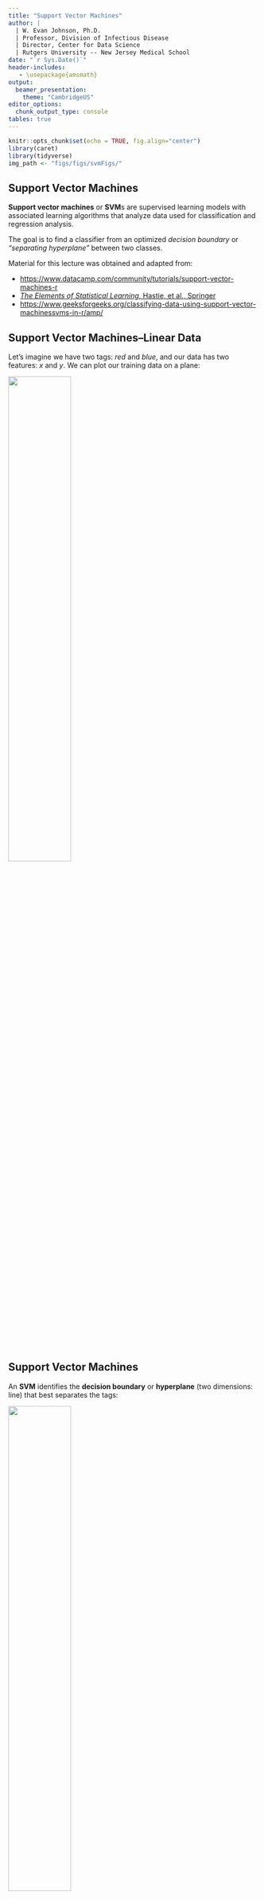 ```yaml
---
title: "Support Vector Machines"
author: | 
  | W. Evan Johnson, Ph.D.
  | Professor, Division of Infectious Disease
  | Director, Center for Data Science
  | Rutgers University -- New Jersey Medical School
date: "`r Sys.Date()`"
header-includes:
   - \usepackage{amsmath}
output: 
  beamer_presentation:
    theme: "CambridgeUS"
editor_options: 
  chunk_output_type: console
tables: true
---
```


```r
knitr::opts_chunk$set(echo = TRUE, fig.align="center")
library(caret)
library(tidyverse)
img_path <- "figs/figs/svmFigs/"
```

## Support Vector Machines
\Large
**Support vector machines** or **SVM**s are supervised learning models with associated learning algorithms that analyze data used for classification and regression analysis. 

The goal is to find a classifier from an optimized _decision boundary_ or _“separating hyperplane”_ between two classes.


\footnotesize
Material for this lecture was obtained and adapted from: 

* [https://www.datacamp.com/community/tutorials/support-vector-machines-r](https://www.datacamp.com/community/tutorials/support-vector-machines-r) 
* [_The Elements of Statistical Learning_, Hastie, et al., Springer](https://hastie.su.domains/Papers/ESLII.pdf)
* [https://www.geeksforgeeks.org/classifying-data-using-support-vector-machinessvms-in-r/amp/](https://www.geeksforgeeks.org/classifying-data-using-support-vector-machinessvms-in-r/amp/)

## Support Vector Machines--Linear Data
Let’s imagine we have two tags: _red_ and _blue_, and our data has two features: $x$ and $y$. We can plot our training data on a plane:

\center
![](figs/svmFigs/svm1.png){width=50%}

## Support Vector Machines
An **SVM** identifies the **decision boundary** or **hyperplane** (two dimensions: line) that best separates the tags:

\center
![](figs/svmFigs/svm2.png){width=50%}


## Support Vector Machines
But, what exactly is the best hyperplane? For SVM, it’s the one that maximizes the margins from the data from both tags:
\center
![](figs/svmFigs/svm3.png){width=50%}

## A Look into SVM Methodology
\center
![](figs/svmFigs/TESL1.png){width=75%}

## A Look into SVM Methodology
\center
![](figs/svmFigs/TESL3.png){width=75%}


## A Look into SVM Methodology
\center
![](figs/svmFigs/TESL2.png){width=75%}


## A Look into SVM Methodology
\center
![](figs/svmFigs/TESL4.png){width=90%}


## Support Vector Machines in R

First generate some data in 2 dimensions, and make them a little separated:
\small
```r
set.seed(10111)
x = matrix(rnorm(40), 20, 2)
y = rep(c(-1, 1), c(10, 10))
x[y == 1,] = x[y == 1,] + 1
plot(x, col = y + 3, pch = 19)
```

## Support Vector Machines in R
We will use the **e1071** package which contains the svm function and make a dataframe of the data, turning $y$ into a factor variable.

\scriptsize
```r
library(e1071)
dat = data.frame(x, y = as.factor(y))
svmfit = svm(y ~ ., data = dat, kernel = "linear", cost = 10, scale = FALSE)
print(svmfit)
```

<!--Printing the svmfit gives its summary. You can see that the number of support vectors is 6 - they are the points that are close to the boundary or on the wrong side of the boundary.-->

## Support Vector Machines in R

There's a plot function for SVM that shows the decision boundary<!--, as you can see below. It doesn't seem there's much control over the colors. It breaks with convention since it puts x2 on the horizontal axis and x1 on the vertical axis.-->

```r
plot(svmfit, dat)
```

## Support Vector Machines in R
Or plotting it more cleanly:
```r
make.grid = function(x, n = 75) {
  grange = apply(x, 2, range)
  x1 = seq(from = grange[1,1], to = grange[2,1], length = n)
  x2 = seq(from = grange[1,2], to = grange[2,2], length = n)
  expand.grid(X1 = x1, X2 = x2)
}
xgrid = make.grid(x)
```

\scriptsize
```r
ygrid = predict(svmfit, xgrid)
plot(xgrid, col = c("red","blue")[as.numeric(ygrid)], pch = 20, cex = .2)
points(x, col = y + 3, pch = 19)
points(x[svmfit$index,], pch = 5, cex = 2)
```


## Support Vector Machines in R
Unfortunately, the svm function is not too friendly, in that you have to do some work to get back the linear coefficients. The reason is probably that this only makes sense for linear kernels, and the function is more general. So let's use a formula to extract the coefficients more efficiently. You extract $\beta$ and $\beta_0$, which are the linear coefficients.


```r
beta = drop(t(svmfit$coefs)%*%x[svmfit$index,])
beta0 = svmfit$rho
```


Now you can replot the points on the grid, then put the points back in (including the support vector points). Then you can use the coefficients to draw the decision boundary using a simple equation of the form:

$$\beta_0+x_1\beta_1+x_2\beta_2=0$$

## Support Vector Machines in R
Now plotting the lines on the graph:
\footnotesize
```r
plot(xgrid, col = c("red", "blue")[as.numeric(ygrid)], pch = 20, cex = .2)
points(x, col = y + 3, pch = 19)
points(x[svmfit$index,], pch = 5, cex = 2)
abline(beta0 / beta[2], -beta[1] / beta[2])
abline((beta0 - 1) / beta[2], -beta[1] / beta[2], lty = 2)
abline((beta0 + 1) / beta[2], -beta[1] / beta[2], lty = 2)
```

## Support Vector Machines--Non-Linear Data
The prior examples were easy because the data were linearly separable. Often things aren’t that simple. Look at this case:

\center
![](figs/svmFigs/svm4.png){width=60%}

## Support Vector Machines
Here we will add a third dimension: z = x2 + y2 (you’ll notice that’s the equation for a circle!), and plot x and z. 

\center
![](figs/svmFigs/svm5.png){width=60%}

## Support Vector Machines
What can SVM do with this? Let’s see:

\hfil ![](figs/svmFigs/svm6.png){width=50%} \hfil

That’s great! Note that since we are in three dimensions now, the hyperplane is a plane parallel to the $x$ axis at a certain $z$ (let’s say $z$=1).

## Support Vector Machines
What’s left is mapping it back to two dimensions:

\hfil ![](figs/svmFigs/svm7.png){width=50%} \hfil

And there we go! Our decision boundary is a circumference of radius 1, which separates both tags using SVM.

## The "Kernel Trick"
\Large
Transformations are computationally expensive, but SVM doesn’t need the actual vectors, it only needs the dot products.


We can tell SVM to do its thing using the new dot product—we call this a **kernel function.**

## The "Kernel Trick"
\Large
This often called the _“kernel trick”_, which enlarges the feature space for a non-linear boundary between the classes.

Common types of kernels: _linear_, _polynomial_, and _radial basis_ kernels. 

Simply, these kernels transform our data to pass a linear hyperplane and thus classify our data.

## Support Vector Machines in R: Non-linear SVM
Now let's apply a non-linear (polynomial) SVM to our prior simulated dataset. 
\scriptsize
```r
library(e1071)
dat = data.frame(x, y = as.factor(y))
svmfit = svm(y ~ ., data = dat, 
             kernel = "polynomial", cost = 10, scale = FALSE)
print(svmfit)
```


## Support Vector Machines in R: Non-linear SVM
Plotting the result:
```r
ygrid = predict(svmfit, xgrid)
plot(xgrid, col = c("red","blue")[as.numeric(ygrid)], pch = 20, cex = .2)
points(x, col = y + 3, pch = 19)
points(x[svmfit$index,], pch = 5, cex = 2)
```

## Support Vector Machines in R: Non-linear SVM
Here is a more complex example from _Elements of Statistical Learning_, where the decision boundary needs to be non-linear and there is no clear separation. 
\scriptsize
```r
#download.file(
#  "http://www-stat.stanford.edu/~tibs/ElemStatLearn/datasets/ESL.mixture.rda", 
#  destfile='ESL.mixture.rda')
rm(x,y)
load(file = "ESL.mixture.rda")
attach(ESL.mixture)
names(ESL.mixture)
```

## Support Vector Machines in R: Non-linear SVM
Plotting the data:
```r
plot(x, col = y + 1)
```


## Support Vector Machines in R: Non-linear SVM
Now make a data frame with the response $y$, and turn that into a factor. We will fit an SVM with radial kernel.
\scriptsize
```r
dat = data.frame(y = factor(y), x)
fit = svm(factor(y) ~ ., data = dat, scale = FALSE, 
          kernel = "radial", cost = 5)
print(fit)
```


## Support Vector Machines in R: Non-linear SVM

It's time to create a grid and  predictions. We use `expand.grid` to create the grid, predict each of the values on the grid, and plot them:
\scriptsize
```r
xgrid = expand.grid(X1 = px1, X2 = px2)
ygrid = predict(fit, xgrid)
plot(xgrid, col = as.numeric(ygrid), pch = 20, cex = .2)
points(x, col = y + 1, pch = 19)
```

## Support Vector Machines in R: Non-linear SVM

Plotting with a contour:
```r
func = predict(fit, xgrid, decision.values = TRUE)
func = attributes(func)$decision

xgrid = expand.grid(X1 = px1, X2 = px2)
ygrid = predict(fit, xgrid)
plot(xgrid, col = as.numeric(ygrid), pch = 20, cex = .2)
points(x, col = y + 1, pch = 19)

contour(px1, px2, matrix(func, 69, 99), level = 0, add = TRUE, lwd=2)
```

## Advantages and Disadvantages of SVMs
\Large
**Advantages:**

* **High Dimensionality:** SVM is an effective tool in spaces where dimensionality is large.
* **Memory Efficiency:** Only a subset of the training points are used, so just these points need to be stored in memory.
* **Versatility:** Class separation is often highly non-linear. The ability to apply new kernels allows flexibility for the decision boundaries.

## Advantages and Disadvantages of SVMs
\Large
**Disadvantages:**

* **Kernel Selection:** SVMs are very sensitive to the choice of the kernel parameters. 
* **High dimensionality:** When the number of features for each object exceeds the number of training data samples, SVMs can perform poorly.
* **Non-Probabilistic:** The classifier works by placing objects above/below a classifying hyperplane, there is no direct probabilistic interpretation.

## SVM Nanostring

Remember the PCA dimension reduction of the TB Nanostring dataset. The points are colored based on TB status.

```r
TBnanostring <- readRDS("TBnanostring.rds")

pca_out <- prcomp(TBnanostring[,-1])
  
pca_reduction <- as.data.frame(pca_out$x)
pca_reduction$Condition <- as.factor(TBnanostring$TB_Status)

pca_reduction %>% ggplot(aes(x=PC1, y=PC2, color=Condition)) + 
    geom_point() + xlab("PC 1") + ylab("PC 2") + 
    theme(plot.title = element_text(hjust = 0.5)) + ggtitle("PCA Plot")
```


## SVM Nanostring
Now try an SVM on the PCs of the Nanostring data:
\scriptsize
```r
# use only the first 10 PCs
dat = data.frame(y = pca_reduction$Condition, 
                 pca_reduction[,1:2])

fit = svm(y ~ ., data = dat, scale = FALSE, 
          kernel = "linear", cost = 10)
print(fit)
```
## SVM Nanostring
We can evaluate the predictor with a `Confusion matrix`:
\tiny
```r
library(caret)
confusionMatrix(dat$y,predict(fit,dat))
```


## SVM Nanostring
Plotting Nanostring data:
```r
plot(fit,dat,PC2~PC1)
```

## SVM Nanostring

```r
make.grid = function(x, n = 75) {
  grange = apply(x, 2, range)
  x1 = seq(from = grange[1,1], to = grange[2,1], length = n)
  x2 = seq(from = grange[1,2], to = grange[2,2], length = n)
  tmp = expand.grid(X1 = x1, X2 = x2)
}
xgrid = make.grid(dat[,-1])
colnames(xgrid)<-colnames(dat[,-1])

ygrid = predict(fit, xgrid)
plot(xgrid, col = c("red","blue")[as.numeric(ygrid)], pch = 20, cex = .2)
points(dat[,2:3], col = dat[,1] , pch = 19)
```


## Session Info
\tiny
```r
sessionInfo()
```
